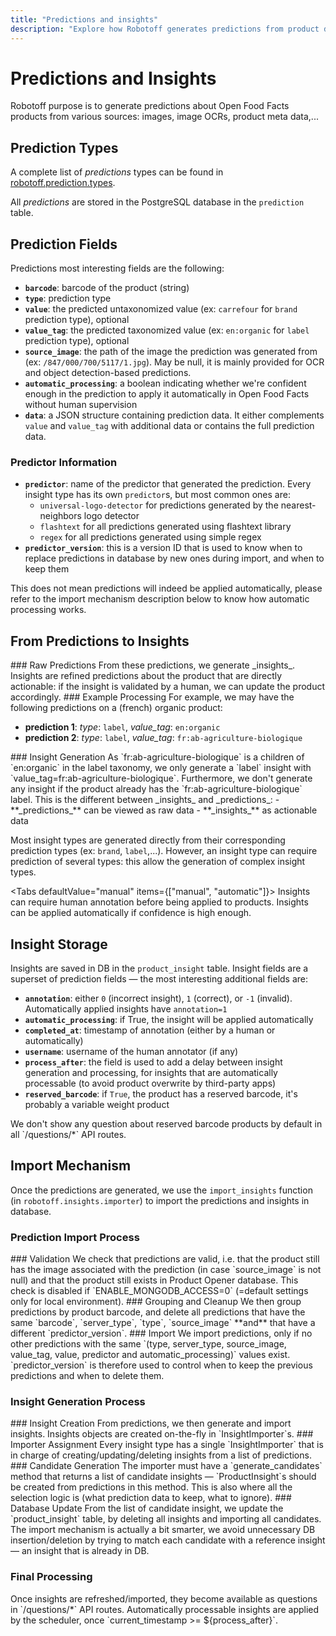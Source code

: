 ```yaml
---
title: "Predictions and insights"
description: "Explore how Robotoff generates predictions from product data and images, then converts them into actionable insights for Open Food Facts product improvement."
---
```



# Predictions and Insights

<Callout title="Purpose">
Robotoff purpose is to generate predictions about Open Food Facts products from various sources: images, image OCRs, product meta data,...
</Callout>

## Prediction Types

A complete list of _predictions_ types can be found in [robotoff.prediction.types](https://github.com/openfoodfacts/robotoff/blob/main/robotoff/prediction/types.py).

<Cards>
  <Card title="brand" description="Brand identification from product images and text" />
  <Card title="label" description="Label detection (organic, gluten-free, etc.)" />
  <Card title="category" description="Product category classification" />
  <Card title="ingredient" description="Ingredient list extraction and parsing" />
</Cards>

All _predictions_ are stored in the PostgreSQL database in the `prediction` table.

## Prediction Fields

<Callout title="Key Fields">
Predictions most interesting fields are the following:
</Callout>

- **`barcode`**: barcode of the product (string)
- **`type`**: prediction type
- **`value`**: the predicted untaxonomized value (ex: `carrefour` for `brand` prediction type), optional
- **`value_tag`**: the predicted taxonomized value (ex: `en:organic` for `label` prediction type), optional
- **`source_image`**: the path of the image the prediction was generated from (ex: `/847/000/700/5117/1.jpg`). May be null, it is mainly provided for OCR and object detection-based predictions.
- **`automatic_processing`**: a boolean indicating whether we're confident enough in the prediction to apply it automatically in Open Food Facts without human supervision
- **`data`**: a JSON structure containing prediction data. It either complements `value` and `value_tag` with additional data or contains the full prediction data.

### Predictor Information

- **`predictor`**: name of the predictor that generated the prediction. Every insight type has its own `predictor`s, but most common ones are:
  - `universal-logo-detector` for predictions generated by the nearest-neighbors logo detector
  - `flashtext` for all predictions generated using flashtext library
  - `regex` for all predictions generated using simple regex
- **`predictor_version`**: this is a version ID that is used to know when to replace predictions in database by new ones during import, and when to keep them

<Callout type="info" title="Automatic Processing">
This does not mean predictions will indeed be applied automatically, please refer to the import mechanism description below to know how automatic processing works.
</Callout>

## From Predictions to Insights

<Steps>
<Step>
### Raw Predictions
From these predictions, we generate _insights_. Insights are refined predictions about the product that are directly actionable: if the insight is validated by a human, we can update the product accordingly.
</Step>

<Step>
### Example Processing
For example, we may have the following predictions on a (french) organic product:

- **prediction 1**: _type_: `label`, _value_tag_: `en:organic`
- **prediction 2**: _type_: `label`, _value_tag_: `fr:ab-agriculture-biologique`
</Step>

<Step>
### Insight Generation
As `fr:ab-agriculture-biologique` is a children of `en:organic` in the label taxonomy, we only generate a `label` insight with `value_tag=fr:ab-agriculture-biologique`. Furthermore, we don't generate any insight if the product already has the `fr:ab-agriculture-biologique` label.
</Step>
</Steps>

<Callout title="Key Difference">
This is the different between _insights_ and _predictions_: 
- **_predictions_** can be viewed as raw data
- **_insights_** as actionable data
</Callout>

Most insight types are generated directly from their corresponding prediction types (ex: `brand`, `label`,...). However, an insight type can require prediction of several types: this allow the generation of complex insight types.

<Tabs defaultValue="manual" items={["manual", "automatic"]}>
  <Tab value="manual">
    Insights can require human annotation before being applied to products.
  </Tab>
  <Tab value="automatic">
    Insights can be applied automatically if confidence is high enough.
  </Tab>
</Tabs>

## Insight Storage

Insights are saved in DB in the `product_insight` table. Insight fields are a superset of prediction fields — the most interesting additional fields are:

- **`annotation`**: either `0` (incorrect insight), `1` (correct), or `-1` (invalid). Automatically applied insights have `annotation=1`
- **`automatic_processing`**: if True, the insight will be applied automatically
- **`completed_at`**: timestamp of annotation (either by a human or automatically)
- **`username`**: username of the human annotator (if any)
- **`process_after`**: the field is used to add a delay between insight generation and processing, for insights that are automatically processable (to avoid product overwrite by third-party apps)
- **`reserved_barcode`**: if `True`, the product has a reserved barcode, it's probably a variable weight product

<Callout type="warn" title="Reserved Barcodes">
We don't show any question about reserved barcode products by default in all `/questions/*` API routes.
</Callout>

## Import Mechanism

Once the predictions are generated, we use the `import_insights` function (in `robotoff.insights.importer`) to import the predictions and insights in database.

### Prediction Import Process

<Steps>
<Step>
### Validation
We check that predictions are valid, i.e. that the product still has the image associated with the prediction (in case `source_image` is not null) and that the product still exists in Product Opener database.

<Callout type="info">
This check is disabled if `ENABLE_MONGODB_ACCESS=0` (=default settings only for local environment).
</Callout>
</Step>

<Step>
### Grouping and Cleanup
We then group predictions by product barcode, and delete all predictions that have the same `barcode`, `server_type`, `type`, `source_image` **and** that have a different `predictor_version`.
</Step>

<Step>
### Import
We import predictions, only if no other predictions with the same `(type, server_type, source_image, value_tag, value, predictor and automatic_processing)` values exist.
</Step>
</Steps>

<Callout title="Version Control">
`predictor_version` is therefore used to control when to keep the previous predictions and when to delete them.
</Callout>

### Insight Generation Process

<Steps>
<Step>
### Insight Creation
From predictions, we then generate and import insights. Insights objects are created on-the-fly in `InsightImporter`s.
</Step>

<Step>
### Importer Assignment
Every insight type has a single `InsightImporter` that is in charge of creating/updating/deleting insights from a list of predictions.
</Step>

<Step>
### Candidate Generation
The importer must have a `generate_candidates` method that returns a list of candidate insights — `ProductInsight`s should be created from predictions in this method. This is also where all the selection logic is (what prediction data to keep, what to ignore).
</Step>

<Step>
### Database Update
From the list of candidate insight, we update the `product_insight` table, by deleting all insights and importing all candidates. The import mechanism is actually a bit smarter, we avoid unnecessary DB insertion/deletion by trying to match each candidate with a reference insight — an insight that is already in DB.
</Step>
</Steps>

### Final Processing

<Callout type="success" title="Availability">
Once insights are refreshed/imported, they become available as questions in `/questions/*` API routes. Automatically processable insights are applied by the scheduler, once `current_timestamp >= ${process_after}`.
</Callout>
